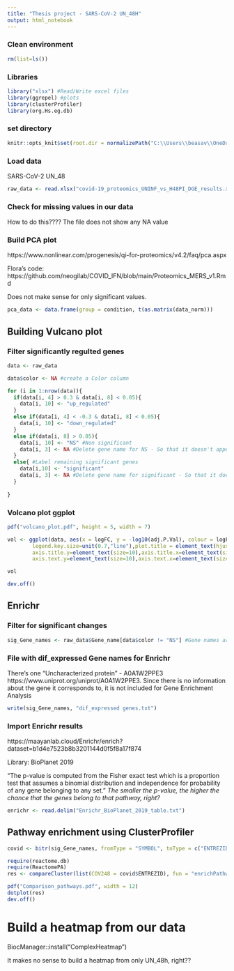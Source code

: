 ```yaml
---
title: "Thesis project - SARS-CoV-2 UN_48H"
output: html_notebook
---
```


### Clean environment
```r
rm(list=ls())

```
### Libraries
```r
library("xlsx") #Read/Write excel files
library(ggrepel) #plots
library(clusterProfiler)
library(org.Hs.eg.db)
```
### set directory
```r
knitr::opts_knit$set(root.dir = normalizePath("C:\\Users\\beasav\\OneDrive - KI.SE\\Bioinformatics\\1. Our data\\SARS-CoV-2")) 
```

### Load data
SARS-CoV-2 UN_48
```r
raw_data <- read.xlsx("covid-19_proteomics_UNINF_vs_H48PI_DGE_results.xlsx",1)

```

### Check for missing values in our data

How to do this????
The file does not show any NA value

### Build PCA plot

https://www.nonlinear.com/progenesis/qi-for-proteomics/v4.2/faq/pca.aspx


Flora's code: https://github.com/neogilab/COVID_IFN/blob/main/Proteomics_MERS_v1.Rmd



Does not make sense for only significant values.
```r


pca_data <- data.frame(group = condition, t(as.matrix(data_norm)))

```

## Building Vulcano plot
### Filter significantly regulted genes

```r
data <- raw_data

data$color <- NA #create a Color column

for (i in 1:nrow(data)){
  if(data[i, 4] > 0.3 & data[i, 8] < 0.05){
    data[i, 10] <- "up_regulated"
  }
  else if(data[i, 4] < -0.3 & data[i, 8] < 0.05){
    data[i, 10] <- "down_regulated"
  }
  else if(data[i, 8] > 0.05){
    data[i, 10] <- "NS" #Non significant
    data[i, 3] <- NA #Delete gene name for NS - So that it doesn't appear in the figure?
  }
  else{ #Label remaining significant genes
    data[i,10] <- "significant"
    data[i, 3] <- NA #Delete gene name for significant - So that it doesn't appear in the figure?
  }
    
}
```

### Volcano plot ggplot

```r

pdf("volcano_plot.pdf", height = 5, width = 7)

vol <- ggplot(data, aes(x = logFC, y = -log10(adj.P.Val), colour = logFC)) + geom_point(size=1, alpha = 3, na.rm = T) + scale_color_gradientn(colors = c("#003300", "#325b32","#668466","#ffffcc","#670000")) + theme(legend.title=element_text(size=10),legend.text=element_text(size=6),
        legend.key.size=unit(0.7,"line"),plot.title = element_text(hjust = 0.5),
        axis.title.y=element_text(size=10),axis.title.x=element_text(size=10),
        axis.text.y=element_text(size=10),axis.text.x=element_text(size=10)) + labs(x="Log2 Fold Change", y="-log10 (adj.P.Val)") + xlim(-2.5, 2.5) + geom_text_repel(aes(label = Gene_name), size=2.5, color = "black")

vol

dev.off()
```

## Enrichr
### Filter for significant changes

```r
sig_Gene_names <- raw_data$Gene_name[data$color != "NS"] #Gene names are stored in raw data; data$color indicates significance
```

### File with dif_expressed Gene names for Enrichr
There's one "Uncharacterized protein" - A0A1W2PPE3 https://www.uniprot.org/uniprot/A0A1W2PPE3.
Since there is no information about the gene it corresponds to, it is not included for Gene Enrichment Analysis

```r
write(sig_Gene_names, "dif_expressed genes.txt")

```

### Import Enrichr results

https://maayanlab.cloud/Enrichr/enrich?dataset=b1d4e7523b8b3201144d0f5f8a17f874

Library: BioPlanet 2019

"The p-value is computed from the Fisher exact test which is a proportion test that assumes a binomial distribution and independence for probability of any gene belonging to any set."
*The smaller the p-value, the higher the chance that the genes belong to that pathway, right?*

```r
enrichr <- read.delim("Enrichr_BioPlanet_2019_table.txt")

```




## Pathway enrichment using ClusterProfiler

```r
covid <- bitr(sig_Gene_names, fromType = "SYMBOL", toType = c("ENTREZID"), OrgDb = org.Hs.eg.db)
```

```r
require(reactome.db)
require(ReactomePA)
res <- compareCluster(list(COV248 = covid$ENTREZID), fun = "enrichPathway")
```


```r
pdf("Comparison_pathways.pdf", width = 12)
dotplot(res)
dev.off()
```



# Build a heatmap from our data
BiocManager::install("ComplexHeatmap")

It makes no sense to build a heatmap from only UN_48h, right??
```r


```


